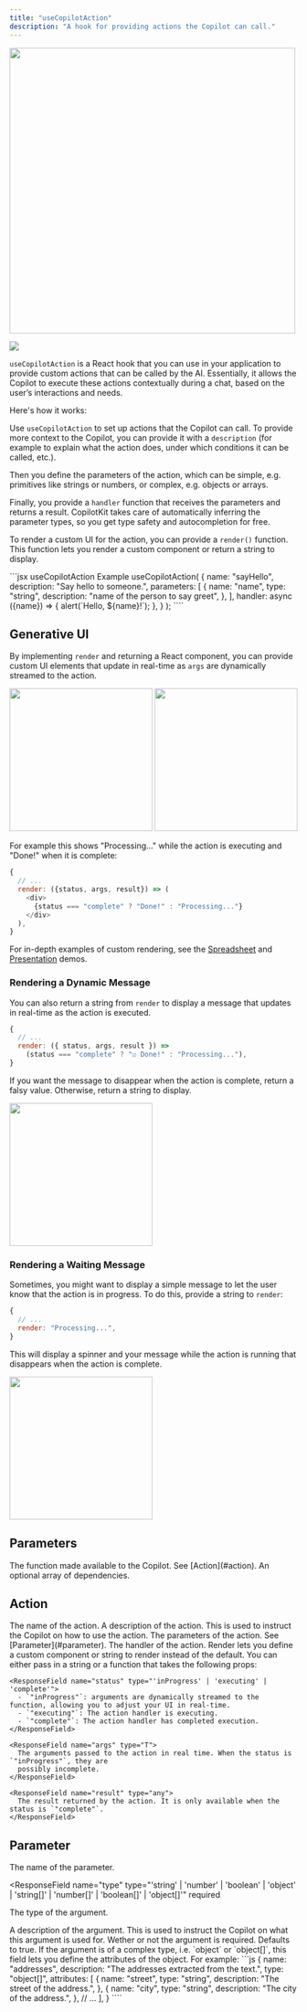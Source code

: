 ```yaml
---
title: "useCopilotAction"
description: "A hook for providing actions the Copilot can call."
---
```


<img src="/images/useCopilotAction/use-copilot-action.gif" width="500" />

<img
  referrerPolicy="no-referrer-when-downgrade"
  src="https://static.scarf.sh/a.png?x-pxid=a9b290bb-38f9-4518-ac3b-8f54fdbf43be"
/>

`useCopilotAction` is a React hook that you can use in your application to provide
custom actions that can be called by the AI. Essentially, it allows the Copilot to 
execute these actions contextually during a chat, based on the user’s interactions 
and needs.

Here's how it works:

Use `useCopilotAction` to set up actions that the Copilot can call. To provide
more context to the Copilot, you can provide it with a `description` (for example to explain
what the action does, under which conditions it can be called, etc.).

Then you define the parameters of the action, which can be simple, e.g. primitives like strings or numbers,
or complex, e.g. objects or arrays.

Finally, you provide a `handler` function that receives the parameters and returns a result. 
CopilotKit takes care of automatically inferring the parameter types, so you get type safety
and autocompletion for free.

To render a custom UI for the action, you can provide a `render()` function. This function
lets you render a custom component or return a string to display.


<RequestExample>
  ```jsx useCopilotAction Example
  useCopilotAction(
    {
      name: "sayHello",
      description: "Say hello to someone.",
      parameters: [
        {
          name: "name",
          type: "string",
          description: "name of the person to say greet",
        },
      ],
      handler: async ({name}) => {
        alert(`Hello, ${name}!`);
      },
    }
  );
````
</RequestExample>

## Generative UI

By implementing `render` and returning a React component, you can provide custom 
UI elements that update in real-time as `args` are dynamically streamed to the action.


<div style={{display: "flex", justifyContent: "space-between"}}>
  <img src="/images/useCopilotAction/render-generative-spreadsheet.gif" width="250" />
  <img src="/images/useCopilotAction/render-generative-presentation.gif" width="250" />
</div>


For example this shows "Processing..." while the action is executing and "Done!" when it is complete:
```js
{
  // ...
  render: ({status, args, result}) => (
    <div>
      {status === "complete" ? "Done!" : "Processing..."}
    </div>
  ),
}
```

For in-depth examples of custom rendering, see the 
[Spreadsheet](https://github.com/CopilotKit/spreadsheet-demo/blob/343456c523d49e51c4982fcf46dfd7f03bde3167/src/app/page.tsx#L82) and
[Presentation](https://github.com/CopilotKit/presentation-demo/blob/main/src/app/actions/useAppendSlide.tsx) demos.

### Rendering a Dynamic Message

You can also return a string from `render` to display a message that updates in real-time as the action is executed.

```js
{
  // ...
  render: ({ status, args, result }) => 
    (status === "complete" ? "☑️ Done!" : "Processing..."),
}
```
  
If you want the message to disappear when the action is complete, return a falsy value. 
Otherwise, return a string to display.

<img src="/images/useCopilotAction/render-dynamic.gif" width="250" />

### Rendering a Waiting Message

Sometimes, you might want to display a simple message to let the user know that the action is 
in progress. To do this, provide a string to `render`:

```js
{
  // ...
  render: "Processing...",
}
```

This will display a spinner and your message while the action is
running that disappears when the action is complete.

<img src="/images/useCopilotAction/render-string.gif" width="250" />


## Parameters

<ResponseField name="action" type="Action" required>
  The function made available to the Copilot. See [Action](#action).
</ResponseField>

<ResponseField name="dependencies" type="any[]">
  An optional array of dependencies.
</ResponseField>

## Action

<ResponseField name="name" type="string" required>
  The name of the action.
</ResponseField>

<ResponseField name="description" type="string">
  A description of the action. This is used to instruct the Copilot on how to
  use the action.
</ResponseField>

<ResponseField name="parameters" type="Parameter[]">
  The parameters of the action. See [Parameter](#parameter).
</ResponseField>

<ResponseField name="handler" type="(args) => Promise<any>" required>
  The handler of the action.
</ResponseField>

<ResponseField name="render" type="string | (props: ActionRenderProps<T>) => string">
  Render lets you define a custom component or string to render instead of the
  default. You can either pass in a string or a function that takes the following props:

  <div style={{marginLeft: "25px"}}>

    <ResponseField name="status" type="'inProgress' | 'executing' | 'complete'">
      - `"inProgress"`: arguments are dynamically streamed to the function, allowing you to adjust your UI in real-time.    
      - `"executing"`: The action handler is executing.
      - `"complete"`: The action handler has completed execution.
    </ResponseField>
  
    <ResponseField name="args" type="T">
      The arguments passed to the action in real time. When the status is `"inProgress"`, they are
      possibly incomplete.
    </ResponseField>
  
    <ResponseField name="result" type="any">
      The result returned by the action. It is only available when the status is `"complete"`.
    </ResponseField>
  
  </div>

</ResponseField>

## Parameter

<ResponseField name="name" type="string" required>
  The name of the parameter.
</ResponseField>

<ResponseField
  name="type"
  type="'string' | 'number' | 'boolean' | 'object' | 'string[]' | 'number[]' | 'boolean[]' | 'object[]'"
  required
>
  The type of the argument.
</ResponseField>

<ResponseField name="description" type="string">
  A description of the argument. This is used to instruct the Copilot on what
  this argument is used for.
</ResponseField>

<ResponseField name="required" type="boolean">
  Wether or not the argument is required. Defaults to true.
</ResponseField>

<ResponseField name="attributes">
If the argument is of a complex type, i.e. `object` or `object[]`, this field
lets you define the attributes of the object. For example:
```js
{
  name: "addresses",
  description: "The addresses extracted from the text.",
  type: "object[]",
  attributes: [
    {
      name: "street",
      type: "string",
      description: "The street of the address.",
    },
    {
      name: "city",
      type: "string",
      description: "The city of the address.",
    },
    // ...
  ],
}
````
</ResponseField>
